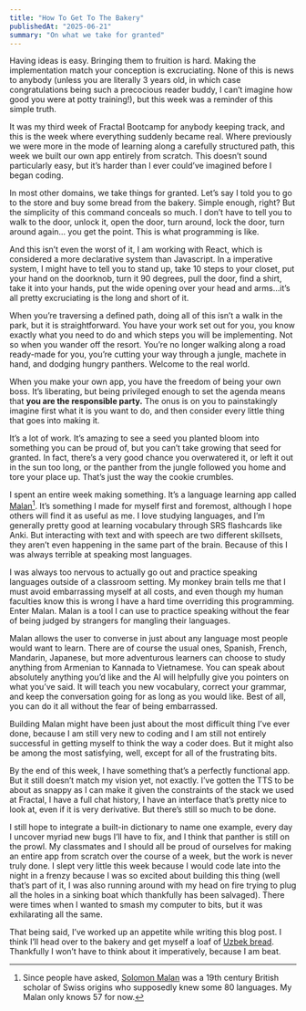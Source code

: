 ```yaml
---
title: "How To Get To The Bakery"
publishedAt: "2025-06-21"
summary: "On what we take for granted"
---
```


Having ideas is easy. Bringing them to fruition is hard. Making the implementation match your conception is excruciating. None of this is news to anybody (unless you are literally 3 years old, in which case congratulations being such a precocious reader buddy, I can’t imagine how good you were at potty training!), but this week was a reminder of this simple truth.

It was my third week of Fractal Bootcamp for anybody keeping track, and this is the week where everything suddenly became real. Where previously we were more in the mode of learning along a carefully structured path, this week we built our own app entirely from scratch. This doesn’t sound particularly easy, but it’s harder than I ever could’ve imagined before I began coding.

In most other domains, we take things for granted. Let’s say I told you to go to the store and buy some bread from the bakery. Simple enough, right? But the simplicity of this command conceals so much. I don’t have to tell you to walk to the door, unlock it, open the door, turn around, lock the door, turn around again… you get the point. This is what programming is like.

And this isn’t even the worst of it, I am working with React, which is considered a more declarative system than Javascript. In a imperative system, I might have to tell you to stand up, take 10 steps to your closet, put your hand on the doorknob, turn it 90 degrees, pull the door, find a shirt, take it into your hands, put the wide opening over your head and arms…it’s all pretty excruciating is the long and short of it.

When you’re traversing a defined path, doing all of this isn’t a walk in the park, but it is straightforward. You have your work set out for you, you know exactly what you need to do and which steps you will be implementing. Not so when you wander off the resort. You’re no longer walking along a road ready-made for you, you’re cutting your way through a jungle, machete in hand, and dodging hungry panthers. Welcome to the real world.

When you make your own app, you have the freedom of being your own boss. It’s liberating, but being privileged enough to set the agenda means that **you are the responsible party.** The onus is on you to painstakingly imagine first what it is you want to do, and then consider every little thing that goes into making it.

It’s a lot of work. It’s amazing to see a seed you planted bloom into something you can be proud of, but you can’t take growing that seed for granted. In fact, there’s a very good chance you overwatered it, or left it out in the sun too long, or the panther from the jungle followed you home and tore your place up. That’s just the way the cookie crumbles.

I spent an entire week making something. It’s a language learning app called [Malan](https://www.malan.vercel.app)[^1]. It’s something I made for myself first and foremost, although I hope others will find it as useful as me. I love studying languages, and I’m generally pretty good at learning vocabulary through SRS flashcards like Anki. But interacting with text and with speech are two different skillsets, they aren’t even happening in the same part of the brain. Because of this I was always terrible at speaking most languages.

I was always too nervous to actually go out and practice speaking languages outside of a classroom setting. My monkey brain tells me that I must avoid embarrassing myself at all costs, and even though my human faculties know this is wrong I have a hard time overriding this programming. Enter Malan. Malan is a tool I can use to practice speaking without the fear of being judged by strangers for mangling their languages.

Malan allows the user to converse in just about any language most people would want to learn. There are of course the usual ones, Spanish, French, Mandarin, Japanese, but more adventurous learners can choose to study anything from Armenian to Kannada to Vietnamese. You can speak about absolutely anything you’d like and the AI will helpfully give you pointers on what you’ve said. It will teach you new vocabulary, correct your grammar, and keep the conversation going for as long as you would like. Best of all, you can do it all without the fear of being embarrassed.

Building Malan might have been just about the most difficult thing I’ve ever done, because I am still very new to coding and I am still not entirely successful in getting myself to think the way a coder does. But it might also be among the most satisfying, well, except for all of the frustrating bits.

By the end of this week, I have something that’s a perfectly functional app. But it still doesn’t match my vision yet, not exactly. I’ve gotten the TTS to be about as snappy as I can make it given the constraints of the stack we used at Fractal, I have a full chat history, I have an interface that’s pretty nice to look at, even if it is very derivative. But there’s still so much to be done.

I still hope to integrate a built-in dictionary to name one example, every day I uncover myriad new bugs I’ll have to fix, and I think that panther is still on the prowl. My classmates and I should all be proud of ourselves for making an entire app from scratch over the course of a week, but the work is never truly done. I slept very little this week because I would code late into the night in a frenzy because I was so excited about building this thing (well that’s part of it, I was also running around with my head on fire trying to plug all the holes in a sinking boat which thankfully has been salvaged). There were times when I wanted to smash my computer to bits, but it was exhilarating all the same.

That being said, I’ve worked up an appetite while writing this blog post. I think I’ll head over to the bakery and get myself a loaf of [Uzbek bread](https://tasteofartisan.com/wp-content/uploads/2021/06/Uzbek-bread-obi-non-thumbnail-square.jpg). Thankfully I won’t have to think about it imperatively, because I am beat.

[^1]: Since people have asked, [Solomon Malan](https://en.wikipedia.org/wiki/Solomon_Caesar_Malan) was a 19th century British scholar of Swiss origins who supposedly knew some 80 languages. My Malan only knows 57 for now.
